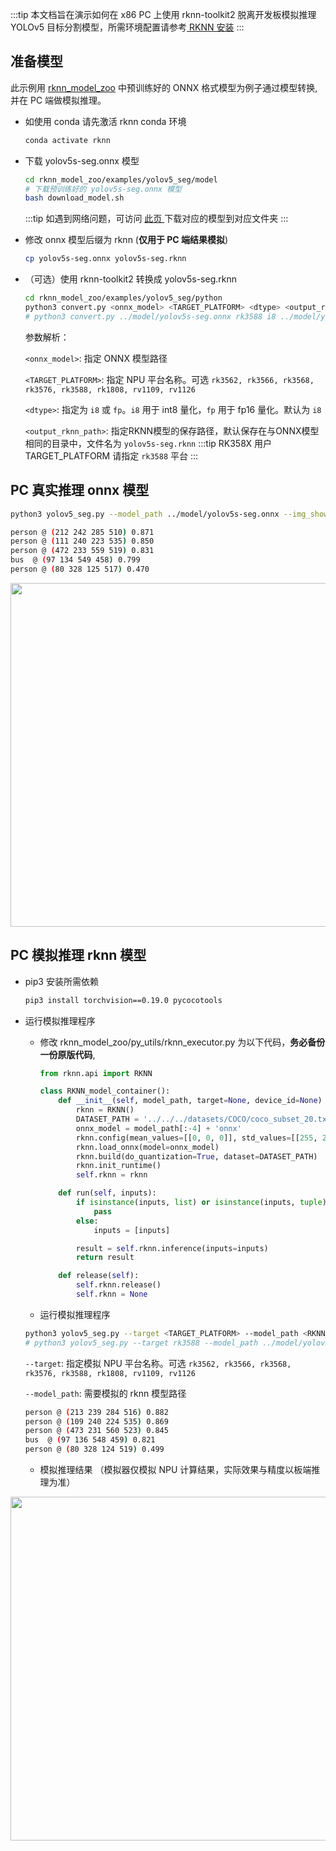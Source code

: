 :::tip
本文档旨在演示如何在 x86 PC 上使用 rknn-toolkit2 脱离开发板模拟推理 YOLOv5 目标分割模型，所需环境配置请参考[ RKNN 安装](./rknn_install)
:::

## 准备模型

此示例用 [rknn_model_zoo](https://github.com/airockchip/rknn_model_zoo) 中预训练好的 ONNX 格式模型为例子通过模型转换, 并在 PC 端做模拟推理。

- 如使用 conda 请先激活 rknn conda 环境

  ```bash
  conda activate rknn
  ```

- 下载 yolov5s-seg.onnx 模型

  ```bash
  cd rknn_model_zoo/examples/yolov5_seg/model
  # 下载预训练好的 yolov5s-seg.onnx 模型
  bash download_model.sh
  ```

  :::tip
  如遇到网络问题，可访问 [此页 ](https://github.com/airockchip/rknn_model_zoo?tab=readme-ov-file#model-support) 下载对应的模型到对应文件夹
  :::

- 修改 onnx 模型后缀为 rknn (**仅用于 PC 端结果模拟**)
  ```bash
  cp yolov5s-seg.onnx yolov5s-seg.rknn
  ```
- （可选）使用 rknn-toolkit2 转换成 yolov5s-seg.rknn

  ```bash
  cd rknn_model_zoo/examples/yolov5_seg/python
  python3 convert.py <onnx_model> <TARGET_PLATFORM> <dtype> <output_rknn_path>
  # python3 convert.py ../model/yolov5s-seg.onnx rk3588 i8 ../model/yolov5s-seg.rknn
  ```

  参数解析：

  `<onnx_model>`: 指定 ONNX 模型路径

  `<TARGET_PLATFORM>`: 指定 NPU 平台名称。可选 `rk3562, rk3566, rk3568, rk3576, rk3588, rk1808, rv1109, rv1126`

  `<dtype>`: 指定为 `i8` 或 `fp`。`i8` 用于 int8 量化，`fp` 用于 fp16 量化。默认为 `i8`

  `<output_rknn_path>`: 指定RKNN模型的保存路径，默认保存在与ONNX模型相同的目录中，文件名为 `yolov5s-seg.rknn`
  :::tip
  RK358X 用户 TARGET_PLATFORM 请指定 `rk3588` 平台
  :::

## PC 真实推理 onnx 模型

```bash
python3 yolov5_seg.py --model_path ../model/yolov5s-seg.onnx --img_show
```

```bash
person @ (212 242 285 510) 0.871
person @ (111 240 223 535) 0.850
person @ (472 233 559 519) 0.831
bus  @ (97 134 549 458) 0.799
person @ (80 328 125 517) 0.470
```

<img width="550" src="/img/general-tutorial/rknn/yolov5_seg_onnx_result.webp" />

## PC 模拟推理 rknn 模型

- pip3 安装所需依赖

  ```bash
  pip3 install torchvision==0.19.0 pycocotools
  ```

- 运行模拟推理程序

  - 修改 rknn_model_zoo/py_utils/rknn_executor.py 为以下代码，**务必备份一份原版代码**,

    ```python
    from rknn.api import RKNN

    class RKNN_model_container():
        def __init__(self, model_path, target=None, device_id=None) -> None:
            rknn = RKNN()
            DATASET_PATH = '../../../datasets/COCO/coco_subset_20.txt'
            onnx_model = model_path[:-4] + 'onnx'
            rknn.config(mean_values=[[0, 0, 0]], std_values=[[255, 255, 255]], target_platform=target)
            rknn.load_onnx(model=onnx_model)
            rknn.build(do_quantization=True, dataset=DATASET_PATH)
            rknn.init_runtime()
            self.rknn = rknn

        def run(self, inputs):
            if isinstance(inputs, list) or isinstance(inputs, tuple):
                pass
            else:
                inputs = [inputs]

            result = self.rknn.inference(inputs=inputs)
            return result

        def release(self):
            self.rknn.release()
            self.rknn = None
    ```

  - 运行模拟推理程序

  ```bash
  python3 yolov5_seg.py --target <TARGET_PLATFORM> --model_path <RKNN_MODEL_PATH> --img_show
  # python3 yolov5_seg.py --target rk3588 --model_path ../model/yolov5s-seg.rknn --img_show
  ```

  `--target`: 指定模拟 NPU 平台名称。可选 `rk3562, rk3566, rk3568, rk3576, rk3588, rk1808, rv1109, rv1126`

  `--model_path`: 需要模拟的 rknn 模型路径

  ```bash
  person @ (213 239 284 516) 0.882
  person @ (109 240 224 535) 0.869
  person @ (473 231 560 523) 0.845
  bus  @ (97 136 548 459) 0.821
  person @ (80 328 124 519) 0.499
  ```

  - 模拟推理结果 （模拟器仅模拟 NPU 计算结果，实际效果与精度以板端推理为准）

<img width="550" src="/img/general-tutorial/rknn/yolov5_seg_result.webp" />
